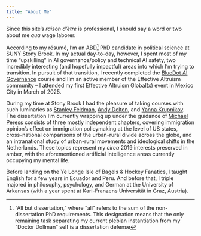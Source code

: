 ```yaml
---
title: "About Me"
---
```


Since this site's *raison d'être* is professional, I should say a word or two about me *qua* wage laborer. 

According to my résumé, I'm an ABD^["All but dissertation," where "all" refers to the sum of the non-dissertation PhD requirements. This designation means that the only remaining task separating my current plebian instantiation from my "Doctor Dollman" self is a dissertation defense] PhD candidate in political science at SUNY Stony Brook. In my actual day-to-day, however, I spent most of my time "upskilling" in AI governance/policy and technical AI safety, two incredibly interesting (and hopefully impactful) areas into which I'm trying to transition. In pursuit of that transition, I recently completed the [BlueDot AI Governance](https://aisafetyfundamentals.com/governance/) course and I'm an active member of the Effective Altruism community -- I attended my first Effective Altruism Global(x) event in Mexico City in March of 2025. 

During my time at Stony Brook I had the pleasure of taking courses with such luminaries as [Stanley Feldman](https://en.wikipedia.org/wiki/Stanley_Feldman_(political_scientist)), [Andy Delton](https://sites.google.com/site/andrewdeltonpubs/), and [Yanna Krupnikov](https://en.wikipedia.org/wiki/Yanna_Krupnikov). The dissertation I'm currently wrapping up under the guidance of [Michael Peress](http://www.michaelperess.com/) consists of three mostly independent chapters, covering immigration opinion's effect on immigration policymaking at the level of US states, cross-national comparisons of the urban-rural divide across the globe, and an intranational study of urban-rural movements and ideological shifts in the Netherlands. These topics represent my _circa_ 2019 interests preserved in amber, with the aforementioned artificial intelligence areas currently occupying my mental life.

Before landing on the Ye Longe Isle of Bagels & Hockey Fanatics, I taught English for a few years in Ecuador and Peru. And before that, I triple majored in philosophy, psychology, and German at the University of Arkansas (with a year spent at Karl-Franzens Universität in Graz, Austria).